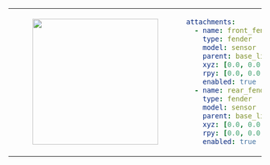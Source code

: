 <table>
<tr>
<td>
<center>
<figure>
    <img src={require("./img/fender_sensor.png").default} width="250" />
</figure>
</center>
</td>
<td>

```yaml
attachments:
  - name: front_fender
    type: fender
    model: sensor
    parent: base_link
    xyz: [0.0, 0.0, 0.0]
    rpy: [0.0, 0.0, 0.0]
    enabled: true
  - name: rear_fender
    type: fender
    model: sensor
    parent: base_link
    xyz: [0.0, 0.0, 0.0]
    rpy: [0.0, 0.0, 3.1415]
    enabled: true
```
</td>
</tr>
</table>
